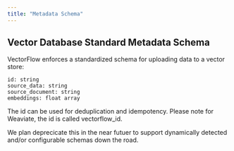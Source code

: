 ```yaml
---
title: "Metadata Schema"
---
```


## Vector Database Standard Metadata Schema

VectorFlow enforces a standardized schema for uploading data to a vector store:

```
id: string
source_data: string
source_document: string
embeddings: float array
```

The id can be used for deduplication and idempotency. Please note for Weaviate, the id is called vectorflow_id.

We plan deprecicate this in the near futuer to support dynamically detected and/or configurable schemas down the road.
